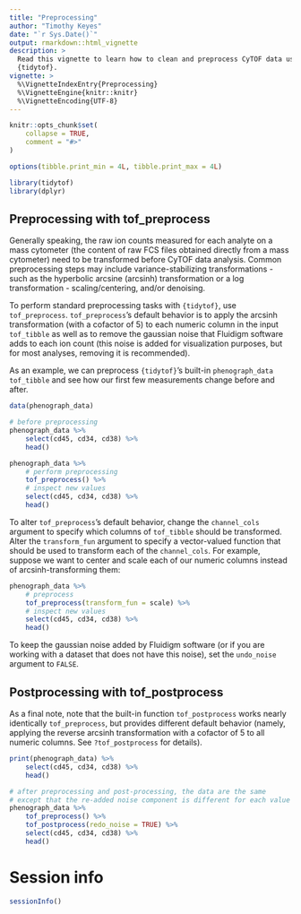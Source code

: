 ```yaml
---
title: "Preprocessing"
author: "Timothy Keyes"
date: "`r Sys.Date()`"
output: rmarkdown::html_vignette
description: > 
  Read this vignette to learn how to clean and preprocess CyTOF data using 
  {tidytof}.
vignette: >
  %\VignetteIndexEntry{Preprocessing}
  %\VignetteEngine{knitr::knitr}
  %\VignetteEncoding{UTF-8}
---
```


```r
knitr::opts_chunk$set(
    collapse = TRUE,
    comment = "#>"
)

options(tibble.print_min = 4L, tibble.print_max = 4L)
```

```r
library(tidytof)
library(dplyr)
```


## Preprocessing with tof_preprocess

Generally speaking, the raw ion counts measured for each analyte on a mass cytometer (the content of raw FCS files obtained directly from a mass cytometer) need to be transformed before CyTOF data analysis. Common preprocessing steps may include variance-stabilizing transformations - such as the hyperbolic arcsine (arcsinh) transformation or a log transformation - scaling/centering, and/or denoising.

To perform standard preprocessing tasks with `{tidytof}`, use `tof_preprocess`. `tof_preprocess`'s default behavior is to apply the arcsinh transformation (with a cofactor of 5) to each numeric column in the input `tof_tibble` as well as to remove the gaussian noise that Fluidigm software adds to each ion count (this noise is added for visualization purposes, but for most analyses, removing it is recommended).

As an example, we can preprocess `{tidytof}`'s built-in `phenograph_data` `tof_tibble` and see how our first few measurements change before and after.

```r
data(phenograph_data)

# before preprocessing
phenograph_data %>%
    select(cd45, cd34, cd38) %>%
    head()
```


```r
phenograph_data %>%
    # perform preprocessing
    tof_preprocess() %>%
    # inspect new values
    select(cd45, cd34, cd38) %>%
    head()
```

To alter `tof_preprocess`'s default behavior, change the `channel_cols` argument to specify which columns of `tof_tibble` should be transformed. Alter the `transform_fun` argument to specify a vector-valued function that should be used to transform each of the `channel_cols`. For example, suppose we want to center and scale each of our numeric columns instead of arcsinh-transforming them: 

```r
phenograph_data %>%
    # preprocess
    tof_preprocess(transform_fun = scale) %>%
    # inspect new values
    select(cd45, cd34, cd38) %>%
    head()
```

To keep the gaussian noise added by Fluidigm software (or if you are working with a dataset that does not have this noise), set the `undo_noise` argument to `FALSE`.

## Postprocessing with tof_postprocess

As a final note, note that the built-in function `tof_postprocess` works nearly identically `tof_preprocess`, but provides different default behavior (namely, applying the reverse arcsinh transformation with a cofactor of 5 to all numeric columns. See `?tof_postprocess` for details).

```r
print(phenograph_data) %>%
    select(cd45, cd34, cd38) %>%
    head()

# after preprocessing and post-processing, the data are the same
# except that the re-added noise component is different for each value
phenograph_data %>%
    tof_preprocess() %>%
    tof_postprocess(redo_noise = TRUE) %>%
    select(cd45, cd34, cd38) %>%
    head()
```


# Session info

```r
sessionInfo()
```
